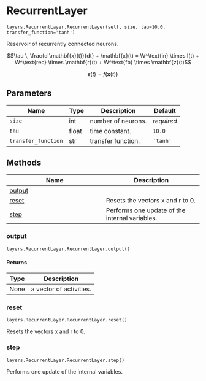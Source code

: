 # RecurrentLayer { #water_tank.layers.RecurrentLayer.RecurrentLayer }

`layers.RecurrentLayer.RecurrentLayer(self, size, tau=10.0, transfer_function='tanh')`

Reservoir of recurrently connected neurons.

$$\tau \, \frac{d \mathbf{x}(t)}{dt} + \mathbf{x}(t) = W^\text{in} \times I(t) + W^\text{rec} \times \mathbf{r}(t) + W^\text{fb} \times \mathbf{z}(t)$$
    
$$\mathbf{r}(t) = f(\mathbf{x}(t))$$

## Parameters

| Name                | Type   | Description        | Default    |
|---------------------|--------|--------------------|------------|
| `size`              | int    | number of neurons. | _required_ |
| `tau`               | float  | time constant.     | `10.0`     |
| `transfer_function` | str    | transfer function. | `'tanh'`   |

## Methods

| Name | Description |
| --- | --- |
| [output](#water_tank.layers.RecurrentLayer.RecurrentLayer.output) |  |
| [reset](#water_tank.layers.RecurrentLayer.RecurrentLayer.reset) | Resets the vectors x and r to 0. |
| [step](#water_tank.layers.RecurrentLayer.RecurrentLayer.step) | Performs one update of the internal variables. |

### output { #water_tank.layers.RecurrentLayer.RecurrentLayer.output }

`layers.RecurrentLayer.RecurrentLayer.output()`

#### Returns

| Type   | Description             |
|--------|-------------------------|
| None   | a vector of activities. |

### reset { #water_tank.layers.RecurrentLayer.RecurrentLayer.reset }

`layers.RecurrentLayer.RecurrentLayer.reset()`

Resets the vectors x and r to 0.

### step { #water_tank.layers.RecurrentLayer.RecurrentLayer.step }

`layers.RecurrentLayer.RecurrentLayer.step()`

Performs one update of the internal variables.